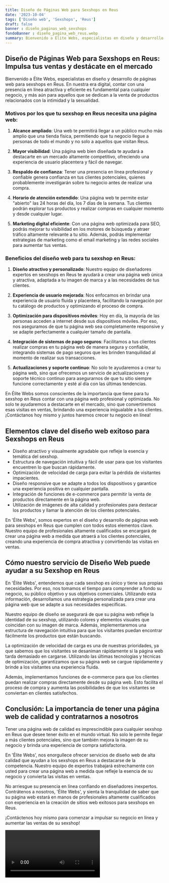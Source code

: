 ```yaml
---
title: Diseño de Páginas Web para Sexshops en Reus
date: '2023-10-04'
tags: ['Diseño web', 'Sexshops', 'Reus']
draft: false
banner : diseño_paginas_web_sexshops
fondoBanner : diseño_pagina_web_reus.webp
summary: Bienvenido a Élite Webs, especialistas en diseño y desarrollo de páginas web para sexshops en Reus. En nuestra era digital, contar con una presencia en línea atractiva y eficiente es fundamental para cualquier negocio, y más aún para aquellos que se dedican a la venta de productos relacionados con la intimidad y la sexualidad.
---
```


## Diseño de Páginas Web para Sexshops en Reus: Impulsa tus ventas y destácate en el mercado

Bienvenido a Élite Webs, especialistas en diseño y desarrollo de páginas web para sexshops en Reus. En nuestra era digital, contar con una presencia en línea atractiva y eficiente es fundamental para cualquier negocio, y más aún para aquellos que se dedican a la venta de productos relacionados con la intimidad y la sexualidad.

### Motivos por los que tu sexshop en Reus necesita una página web:

1.  **Alcance ampliado**: Una web te permitirá llegar a un público mucho más amplio que una tienda física, permitiendo que tu negocio llegue a personas de todo el mundo y no solo a aquellos que visitan Reus.

2. **Mayor visibilidad**: Una página web bien diseñada te ayudará a destacarte en un mercado altamente competitivo, ofreciendo una experiencia de usuario placentera y fácil de navegar.

3. **Respaldo de confianza**: Tener una presencia en línea profesional y confiable genera confianza en tus clientes potenciales, quienes probablemente investigarán sobre tu negocio antes de realizar una compra. 

4. **Horario de atención extendido**: Una página web te permite estar "abierto" las 24 horas del día, los 7 días de la semana. Tus clientes podrán explorar tus productos y realizar compras en cualquier momento y desde cualquier lugar.

5. **Marketing digital eficiente**: Con una página web optimizada para SEO, podrás mejorar tu visibilidad en los motores de búsqueda y atraer tráfico altamente relevante a tu sitio. Además, podrás implementar estrategias de marketing como el email marketing y las redes sociales para aumentar tus ventas.

### Beneficios del diseño web para tu sexshop en Reus:

1. **Diseño atractivo y personalizado**: Nuestro equipo de diseñadores expertos en sexshops en Reus te ayudará a crear una página web única y atractiva, adaptada a tu imagen de marca y a las necesidades de tus clientes.

2. **Experiencia de usuario mejorada**: Nos enfocamos en brindar una experiencia de usuario fluida y placentera, facilitando la navegación por tu catálogo de productos y optimizando el proceso de compra.

3. **Optimización para dispositivos móviles**: Hoy en día, la mayoría de las personas acceden a internet desde sus dispositivos móviles. Por eso, nos aseguramos de que tu página web sea completamente responsive y se adapte perfectamente a cualquier tamaño de pantalla.

4. **Integración de sistemas de pago seguros**: Facilitamos a tus clientes realizar compras en tu página web de manera segura y confiable, integrando sistemas de pago seguros que les brinden tranquilidad al momento de realizar sus transacciones.

5. **Actualizaciones y soporte continuo**: No solo te ayudaremos a crear tu página web, sino que ofrecemos un servicio de actualizaciones y soporte técnico continuo para asegurarnos de que tu sitio siempre funcione correctamente y esté al día con las últimas tendencias.

En Élite Webs somos conscientes de la importancia que tiene para tu sexshop en Reus contar con una página web profesional y optimizada. No solo te ayudaremos a destacarte en el mercado, sino que convertiremos esas visitas en ventas, brindando una experiencia inigualable a tus clientes. ¡Contáctanos hoy mismo y juntos haremos crecer tu negocio en línea!

<GifSeo />

<Cta />

## Elementos clave del diseño web exitoso para Sexshops en Reus

- Diseño atractivo y visualmente agradable que refleje la esencia y temática del sexshop.
- Estructura de navegación intuitiva y fácil de usar para que los visitantes encuentren lo que buscan rápidamente.
- Optimización de velocidad de carga para evitar la pérdida de visitantes impacientes.
- Diseño responsive que se adapte a todos los dispositivos y garantice una experiencia positiva en cualquier pantalla.
- Integración de funciones de e-commerce para permitir la venta de productos directamente en la página web.
- Utilización de imágenes de alta calidad y profesionales para destacar los productos y llamar la atención de los clientes potenciales.

En 'Élite Webs', somos expertos en el diseño y desarrollo de páginas web para sexshops en Reus que cumplen con todos estos elementos clave. Nuestro equipo de profesionales altamente cualificados se encargará de crear una página web a medida que atraerá a los clientes potenciales, creando una experiencia de compra atractiva y convirtiendo las visitas en ventas.

## Cómo nuestro servicio de Diseño Web puede ayudar a su Sexshop en Reus

En 'Élite Webs', entendemos que cada sexshop es único y tiene sus propias necesidades. Por eso, nos tomamos el tiempo para comprender a fondo su negocio, su público objetivo y sus objetivos comerciales. Utilizando esta información, desarrollamos una estrategia personalizada para crear una página web que se adapte a sus necesidades específicas.

Nuestro equipo de diseño se asegurará de que su página web refleje la identidad de su sexshop, utilizando colores y elementos visuales que coincidan con su imagen de marca. Además, implementaremos una estructura de navegación intuitiva para que los visitantes puedan encontrar fácilmente los productos que están buscando.

La optimización de velocidad de carga es una de nuestras prioridades, ya que sabemos que los visitantes se desaniman rápidamente si la página web tarda demasiado en cargarse. Utilizando las últimas tecnologías y técnicas de optimización, garantizamos que su página web se cargue rápidamente y brinde a los visitantes una experiencia fluida.

Además, implementamos funciones de e-commerce para que los clientes puedan realizar compras directamente desde su página web. Esto facilita el proceso de compra y aumenta las posibilidades de que los visitantes se conviertan en clientes satisfechos.

## Conclusión: La importancia de tener una página web de calidad y contratarnos a nosotros

Tener una página web de calidad es imprescindible para cualquier sexshop en Reus que desee tener éxito en el mundo virtual. No solo le permite llegar a más clientes potenciales, sino que también mejora la imagen de su negocio y brinda una experiencia de compra satisfactoria.

En 'Élite Webs', nos enorgullece ofrecer servicios de diseño web de alta calidad que ayudan a los sexshops en Reus a destacarse de la competencia. Nuestro equipo de expertos trabajará estrechamente con usted para crear una página web a medida que refleje la esencia de su negocio y convierta las visitas en ventas.

No arriesgue su presencia en línea confiando en diseñadores inexpertos. Contrátenos a nosotros, 'Élite Webs', y sienta la tranquilidad de saber que su página web estará en manos de profesionales altamente cualificados con experiencia en la creación de sitios web exitosos para sexshops en Reus.

¡Contáctenos hoy mismo para comenzar a impulsar su negocio en línea y aumentar las ventas de su sexshop!

<Video />

<CtaBot job='Sexshops' city='Reus'/>

<Gmaps query='Reus+españa+maps' />